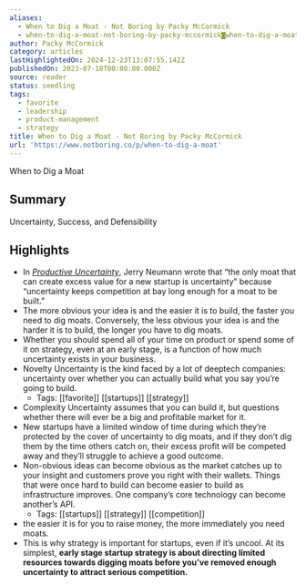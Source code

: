 ```yaml
---
aliases:
  - When to Dig a Moat - Not Boring by Packy McCormick
  - when-to-dig-a-moat-not-boring-by-packy-mccormick◙when-to-dig-a-moat
author: Packy McCormick
category: articles
lastHighlightedOn: 2024-12-23T13:07:55.142Z
publishedOn: 2023-07-18T00:00:00.000Z
source: reader
status: seedling
tags:
  - favorite
  - leadership
  - product-management
  - strategy
title: When to Dig a Moat - Not Boring by Packy McCormick
url: 'https://www.notboring.co/p/when-to-dig-a-moat'
---
```

When to Dig a Moat

## Summary

Uncertainty, Success, and Defensibility

## Highlights

- In _[Productive Uncertainty](https://reactionwheel.net/2020/11/productive-uncertainty.html)_, Jerry Neumann wrote that “the only moat that can create excess value for a new startup is uncertainty” because “uncertainty keeps competition at bay long enough for a moat to be built.”
- The more obvious your idea is and the easier it is to build, the faster you need to dig moats. Conversely, the less obvious your idea is and the harder it is to build, the longer you have to dig moats.
- Whether you should spend all of your time on product or spend some of it on strategy, even at an early stage, is a function of how much uncertainty exists in your business.
- Novelty Uncertainty is the kind faced by a lot of deeptech companies: uncertainty over whether you can actually build what you say you’re going to build.
    - Tags: [[favorite]] [[startups]] [[strategy]]
- Complexity Uncertainty assumes that you can build it, but questions whether there will ever be a big and profitable market for it.
- New startups have a limited window of time during which they’re protected by the cover of uncertainty to dig moats, and if they don’t dig them by the time others catch on, their excess profit will be competed away and they’ll struggle to achieve a good outcome.
- Non-obvious ideas can become obvious as the market catches up to your insight and customers prove you right with their wallets. Things that were once hard to build can become easier to build as infrastructure improves. One company’s core technology can become another’s API.
    - Tags: [[startups]] [[strategy]] [[competition]]
- the easier it is for you to raise money, the more immediately you need moats.
- This is why strategy is important for startups, even if it’s uncool. At its simplest, **early stage startup strategy is about directing limited resources towards digging moats before you’ve removed enough uncertainty to attract serious competition.**
